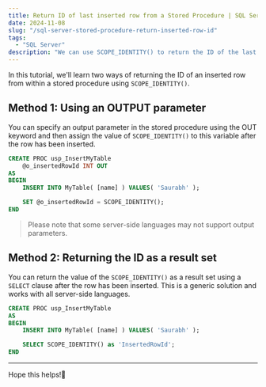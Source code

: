 ```yaml
---
title: Return ID of last inserted row from a Stored Procedure | SQL Server 
date: 2024-11-08
slug: "/sql-server-stored-procedure-return-inserted-row-id"
tags:
  - "SQL Server"
description: "We can use SCOPE_IDENTITY() to return the ID of the last inserted row either using an OUTPUT parameter or as a result set using the SELECT clause."
---
```


In this tutorial, we'll learn two ways of returning the ID of an inserted row from within a stored procedure using `SCOPE_IDENTITY()`.

## Method 1: Using an OUTPUT parameter

You can specify an output parameter in the stored procedure using the OUT keyword and then assign the value of `SCOPE_IDENTITY()` to this variable after the row has been inserted.

```sql highlight=2,7
CREATE PROC usp_InsertMyTable
    @o_insertedRowId INT OUT
AS
BEGIN
    INSERT INTO MyTable( [name] ) VALUES( 'Saurabh' );

    SET @o_insertedRowId = SCOPE_IDENTITY();
END
```

> Please note that some server-side languages may not support output parameters.

## Method 2: Returning the ID as a result set 

You can return the value of the `SCOPE_IDENTITY()` as a result set using a `SELECT` clause after the row has been inserted. This is a generic solution and works with all server-side languages.

```sql highlight=6
CREATE PROC usp_InsertMyTable
AS
BEGIN
    INSERT INTO MyTable( [name] ) VALUES( 'Saurabh' );

    SELECT SCOPE_IDENTITY() as 'InsertedRowId';
END
```
---

Hope this helps!🙏